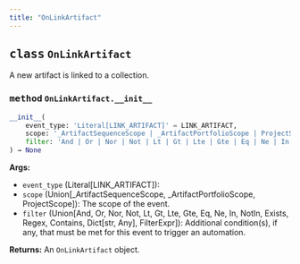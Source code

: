 ```yaml
---
title: "OnLinkArtifact"
---
```






## <kbd>class</kbd> `OnLinkArtifact`
A new artifact is linked to a collection.


### <kbd>method</kbd> `OnLinkArtifact.__init__`

```python
__init__(
    event_type: 'Literal[LINK_ARTIFACT]' = LINK_ARTIFACT,
    scope: '_ArtifactSequenceScope | _ArtifactPortfolioScope | ProjectScope',
    filter: 'And | Or | Nor | Not | Lt | Gt | Lte | Gte | Eq | Ne | In | NotIn | Exists | Regex | Contains | dict[str, Any] | FilterExpr' = And([])
) → None
```

**Args:**
 
 - `event_type` (Literal[LINK_ARTIFACT]): 
 - `scope` (Union[_ArtifactSequenceScope, _ArtifactPortfolioScope, ProjectScope]): The scope of the event.
 - `filter` (Union[And, Or, Nor, Not, Lt, Gt, Lte, Gte, Eq, Ne, In, NotIn, Exists, Regex, Contains, Dict[str, Any], FilterExpr]): Additional condition(s), if any, that must be met for this event to trigger an automation.

**Returns:**
 An `OnLinkArtifact` object.
